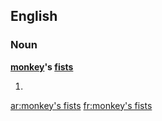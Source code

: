 ==English==

===Noun===
'''[[monkey]]'s [[fist]]s'''

# {{plural of|monkey's fist}}

[[ar:monkey's fists]]
[[fr:monkey's fists]]